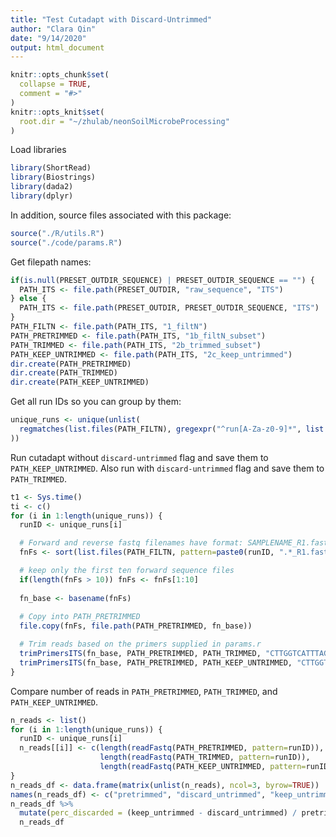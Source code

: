 ```yaml
---
title: "Test Cutadapt with Discard-Untrimmed"
author: "Clara Qin"
date: "9/14/2020"
output: html_document
---
```



```r
knitr::opts_chunk$set(
  collapse = TRUE,
  comment = "#>"
)
knitr::opts_knit$set(
  root.dir = "~/zhulab/neonSoilMicrobeProcessing"
)
```

Load libraries

```r
library(ShortRead)
library(Biostrings)
library(dada2)
library(dplyr)
```

In addition, source files associated with this package:

```r
source("./R/utils.R")
source("./code/params.R")
```

Get filepath names:

```r
if(is.null(PRESET_OUTDIR_SEQUENCE) | PRESET_OUTDIR_SEQUENCE == "") {
  PATH_ITS <- file.path(PRESET_OUTDIR, "raw_sequence", "ITS")
} else {
  PATH_ITS <- file.path(PRESET_OUTDIR, PRESET_OUTDIR_SEQUENCE, "ITS")
}
PATH_FILTN <- file.path(PATH_ITS, "1_filtN")
PATH_PRETRIMMED <- file.path(PATH_ITS, "1b_filtN_subset")
PATH_TRIMMED <- file.path(PATH_ITS, "2b_trimmed_subset")
PATH_KEEP_UNTRIMMED <- file.path(PATH_ITS, "2c_keep_untrimmed")
dir.create(PATH_PRETRIMMED)
dir.create(PATH_TRIMMED)
dir.create(PATH_KEEP_UNTRIMMED)
```

Get all run IDs so you can group by them:

```r
unique_runs <- unique(unlist(
  regmatches(list.files(PATH_FILTN), gregexpr("^run[A-Za-z0-9]*", list.files(PATH_FILTN)))
))
```

Run cutadapt without `discard-untrimmed` flag and save them to `PATH_KEEP_UNTRIMMED`. Also run with `discard-untrimmed` flag and save them to `PATH_TRIMMED`.

```r
t1 <- Sys.time()
ti <- c()
for (i in 1:length(unique_runs)) {
  runID <- unique_runs[i]

  # Forward and reverse fastq filenames have format: SAMPLENAME_R1.fastq
  fnFs <- sort(list.files(PATH_FILTN, pattern=paste0(runID, ".*_R1.fastq"), full.names = TRUE))

  # keep only the first ten forward sequence files
  if(length(fnFs > 10)) fnFs <- fnFs[1:10]
  
  fn_base <- basename(fnFs)
  
  # Copy into PATH_PRETRIMMED
  file.copy(fnFs, file.path(PATH_PRETRIMMED, fn_base))

  # Trim reads based on the primers supplied in params.r
  trimPrimersITS(fn_base, PATH_PRETRIMMED, PATH_TRIMMED, "CTTGGTCATTTAGAGGAAGTAA", "GCTGCGTTCTTCATCGATGC", discard_untrimmed=TRUE)
  trimPrimersITS(fn_base, PATH_PRETRIMMED, PATH_KEEP_UNTRIMMED, "CTTGGTCATTTAGAGGAAGTAA", "GCTGCGTTCTTCATCGATGC", discard_untrimmed=FALSE)
}
```

Compare number of reads in `PATH_PRETRIMMED`, `PATH_TRIMMED`, and `PATH_KEEP_UNTRIMMED`.

```r
n_reads <- list()
for (i in 1:length(unique_runs)) {
  runID <- unique_runs[i]
  n_reads[[i]] <- c(length(readFastq(PATH_PRETRIMMED, pattern=runID)),
                    length(readFastq(PATH_TRIMMED, pattern=runID)),
                    length(readFastq(PATH_KEEP_UNTRIMMED, pattern=runID)))
}
n_reads_df <- data.frame(matrix(unlist(n_reads), ncol=3, byrow=TRUE))
names(n_reads_df) <- c("pretrimmed", "discard_untrimmed", "keep_untrimmed")
n_reads_df %>%
  mutate(perc_discarded = (keep_untrimmed - discard_untrimmed) / pretrimmed) ->
  n_reads_df
```
